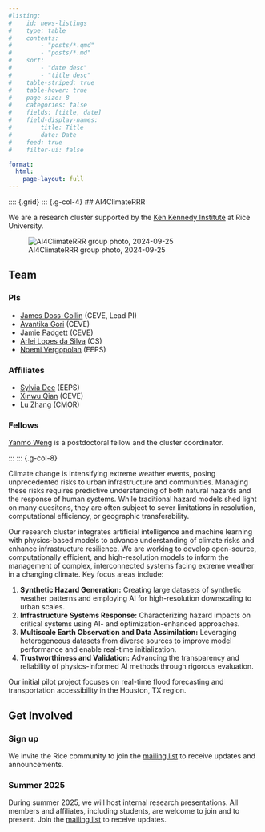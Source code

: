 ```yaml
---
#listing:
#    id: news-listings
#    type: table
#    contents:
#        - "posts/*.qmd"
#        - "posts/*.md"
#    sort:
#        - "date desc"
#        - "title desc"
#    table-striped: true
#    table-hover: true
#    page-size: 8
#    categories: false
#    fields: [title, date]
#    field-display-names: 
#        title: Title
#        date: Date
#    feed: true
#    filter-ui: false

format: 
  html:
    page-layout: full
---
```


:::: {.grid}
::: {.g-col-4}
## AI4ClimateRRR

We are a research cluster supported by the [Ken Kennedy Institute](https://kenkennedy.rice.edu/) at Rice University.

![AI4ClimateRRR group photo, 2024-09-25](./_assets/img/2024-09-25-group.jpeg)

## Team

### PIs

- [James Doss-Gollin](https://dossgollin-lab.github.io/) (CEVE, Lead PI)
- [Avantika Gori](https://gori.blogs.rice.edu/) (CEVE)
- [Jamie Padgett](https://padgett.rice.edu/) (CEVE)
- [Arlei Lopes da Silva](https://cs.rice.edu/~al110/) (CS)
- [Noemi Vergopolan](https://waterai.earth/) (EEPS)

### Affiliates

- [Sylvia Dee](https://sylviadeeclimate.org/) (EEPS)
- [Xinwu Qian](https://mobix.blogs.rice.edu/) (CEVE)
- [Lu Zhang](https://luzhanghpp.github.io/) (CMOR)

### Fellows

[Yanmo Weng](https://riceacademy.rice.edu/junior-fellows/dr-yanmo-weng) is a postdoctoral fellow and the cluster coordinator.


:::
::: {.g-col-8}


Climate change is intensifying extreme weather events, posing unprecedented risks to urban infrastructure and communities.
Managing these risks requires predictive understanding of both natural hazards and the response of human systems.
While traditional hazard models shed light on many quesitons, they are often subject to sever limitations in resolution, computational efficiency, or geographic transferability.

Our research cluster integrates artificial intelligence and machine learning with physics-based models to advance understanding of climate risks and enhance infrastructure resilience.
We are working to develop open-source, computationally efficient, and high-resolution models to inform the management of complex, interconnected systems facing extreme weather in a changing climate.
Key focus areas include:

1. **Synthetic Hazard Generation:** Creating large datasets of synthetic weather patterns and employing AI for high-resolution downscaling to urban scales.
2. **Infrastructure Systems Response:** Characterizing hazard impacts on critical systems using AI- and optimization-enhanced approaches.
3. **Multiscale Earth Observation and Data Assimilation:** Leveraging heterogeneous datasets from diverse sources to improve model performance and enable real-time initialization.
4. **Trustworthiness and Validation:** Advancing the transparency and reliability of physics-informed AI methods through rigorous evaluation.

Our initial pilot project focuses on real-time flood forecasting and transportation accessibility in the Houston, TX region.

## Get Involved

### Sign up

We invite the Rice community to join the [mailing list](https://groups.google.com/a/rice.edu/g/ai4climaterrr) to receive updates and announcements.

### Summer 2025

During summer 2025, we will host internal research presentations.
All members and affiliates, including students, are welcome to join and to present.
Join the [mailing list](https://groups.google.com/a/rice.edu/g/ai4climaterrr) to receive updates.

